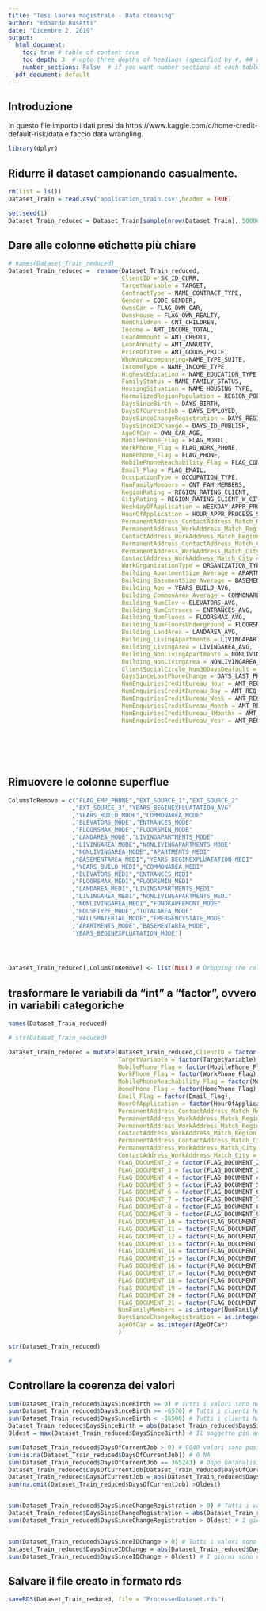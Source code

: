 ```yaml
---
title: "Tesi laurea magistrale - Data cleaning"
author: "Edoardo Busetti"
date: "Dicembre 2, 2019"
output:
  html_document:
    toc: true # table of content true
    toc_depth: 3  # upto three depths of headings (specified by #, ## and ###)
    number_sections: False  # if you want number sections at each table header
  pdf_document: default
---
```


## Introduzione
In questo file importo i dati presi da https://www.kaggle.com/c/home-credit-default-risk/data e faccio data wrangling.
```r
library(dplyr)
```



## Ridurre il dataset campionando casualmente.
```r
rm(list = ls())
Dataset_Train = read.csv("application_train.csv",header = TRUE)
```

```r
set.seed(1)
Dataset_Train_reduced = Dataset_Train[sample(nrow(Dataset_Train), 50000), ]
```


## Dare alle colonne etichette più chiare
```r
# names(Dataset_Train_reduced)
Dataset_Train_reduced =  rename(Dataset_Train_reduced,
                                ClientID = SK_ID_CURR,
                                TargetVariable = TARGET,
                                ContractType = NAME_CONTRACT_TYPE,
                                Gender = CODE_GENDER,
                                OwnsCar = FLAG_OWN_CAR,
                                OwnsHouse = FLAG_OWN_REALTY,
                                NumChildren = CNT_CHILDREN,
                                Income = AMT_INCOME_TOTAL,
                                LoanAmmount = AMT_CREDIT,
                                LoanAnnuity = AMT_ANNUITY,
                                PriceOfItem = AMT_GOODS_PRICE,
                                WhoWasAccompanying=NAME_TYPE_SUITE,
                                IncomeType = NAME_INCOME_TYPE,
                                HighestEducation = NAME_EDUCATION_TYPE,
                                FamilyStatus = NAME_FAMILY_STATUS,
                                HousingSituation = NAME_HOUSING_TYPE,
                                NormalizedRegionPopulation = REGION_POPULATION_RELATIVE,
                                DaysSinceBirth = DAYS_BIRTH,
                                DaysOfCurrentJob = DAYS_EMPLOYED,
                                DaysSinceChangeRegistration = DAYS_REGISTRATION,
                                DaysSinceIDChange = DAYS_ID_PUBLISH,
                                AgeOfCar = OWN_CAR_AGE,
                                MobilePhone_Flag = FLAG_MOBIL,
                                WorkPhone_Flag = FLAG_WORK_PHONE,
                                HomePhone_Flag = FLAG_PHONE,
                                MobilePhoneReachability_Flag = FLAG_CONT_MOBILE,
                                Email_Flag = FLAG_EMAIL,
                                OccupationType = OCCUPATION_TYPE,
                                NumFamilyMembers = CNT_FAM_MEMBERS,
                                RegionRating = REGION_RATING_CLIENT,
                                CityRating = REGION_RATING_CLIENT_W_CITY,
                                WeekdayOfApplication = WEEKDAY_APPR_PROCESS_START,
                                HourOfApplication = HOUR_APPR_PROCESS_START,
                                PermanentAddress_ContactAddress_Match_Region = REG_REGION_NOT_LIVE_REGION,
                                PermanentAddress_WorkAddress_Match_Region = REG_REGION_NOT_WORK_REGION,
                                ContactAddress_WorkAddress_Match_Region = LIVE_REGION_NOT_WORK_REGION,
                                PermanentAddress_ContactAddress_Match_City = REG_CITY_NOT_LIVE_CITY,
                                PermanentAddress_WorkAddress_Match_City = REG_CITY_NOT_WORK_CITY,
                                ContactAddress_WorkAddress_Match_City = LIVE_CITY_NOT_WORK_CITY,
                                WorkOrganizationType = ORGANIZATION_TYPE,
                                Building_ApartmentSize_Average = APARTMENTS_AVG,
                                Building_BasementSize_Average = BASEMENTAREA_AVG,
                                Building_Age = YEARS_BUILD_AVG,
                                Building_CommonArea_Average = COMMONAREA_AVG,
                                Building_NumElev = ELEVATORS_AVG,
                                Building_NumEntraces = ENTRANCES_AVG,
                                Building_NumFloors = FLOORSMAX_AVG,
                                Building_NumFloorsUnderground = FLOORSMIN_AVG,
                                Building_LandArea = LANDAREA_AVG,
                                Building_LivingApartments = LIVINGAPARTMENTS_AVG,
                                Building_LivingArea = LIVINGAREA_AVG,
                                Building_NonLivingApartments = NONLIVINGAPARTMENTS_AVG,
                                Building_NonLivingArea = NONLIVINGAREA_AVG,
                                ClientSocialCircle_Num30DaysDeafault = OBS_30_CNT_SOCIAL_CIRCLE,
                                DaysSinceLastPhoneChange = DAYS_LAST_PHONE_CHANGE,
                                NumEnquiriesCreditBureau_Hour = AMT_REQ_CREDIT_BUREAU_HOUR,
                                NumEnquiriesCreditBureau_Day = AMT_REQ_CREDIT_BUREAU_DAY,
                                NumEnquiriesCreditBureau_Week = AMT_REQ_CREDIT_BUREAU_WEEK,
                                NumEnquiriesCreditBureau_Month = AMT_REQ_CREDIT_BUREAU_MON,
                                NumEnquiriesCreditBureau_4Months = AMT_REQ_CREDIT_BUREAU_QRT,
                                NumEnquiriesCreditBureau_Year = AMT_REQ_CREDIT_BUREAU_YEAR)
                                
                                
                                
                                
                                


```
## Rimuovere le colonne superflue
```r
ColumsToRemove = c("FLAG_EMP_PHONE","EXT_SOURCE_1","EXT_SOURCE_2"
                  ,"EXT_SOURCE_3","YEARS_BEGINEXPLUATATION_AVG"
                  ,"YEARS_BUILD_MODE","COMMONAREA_MODE"                             
                  ,"ELEVATORS_MODE","ENTRANCES_MODE"                              
                  ,"FLOORSMAX_MODE","FLOORSMIN_MODE"                              
                  ,"LANDAREA_MODE","LIVINGAPARTMENTS_MODE"                       
                  ,"LIVINGAREA_MODE","NONLIVINGAPARTMENTS_MODE"                    
                  ,"NONLIVINGAREA_MODE","APARTMENTS_MEDI"                             
                  ,"BASEMENTAREA_MEDI","YEARS_BEGINEXPLUATATION_MEDI"                
                  ,"YEARS_BUILD_MEDI","COMMONAREA_MEDI"                             
                  ,"ELEVATORS_MEDI","ENTRANCES_MEDI"                              
                  ,"FLOORSMAX_MEDI","FLOORSMIN_MEDI"                              
                  ,"LANDAREA_MEDI","LIVINGAPARTMENTS_MEDI"                       
                  ,"LIVINGAREA_MEDI","NONLIVINGAPARTMENTS_MEDI"                    
                  ,"NONLIVINGAREA_MEDI","FONDKAPREMONT_MODE"                          
                  ,"HOUSETYPE_MODE","TOTALAREA_MODE"                              
                  ,"WALLSMATERIAL_MODE","EMERGENCYSTATE_MODE"
                  ,"APARTMENTS_MODE","BASEMENTAREA_MODE",
                  "YEARS_BEGINEXPLUATATION_MODE")




Dataset_Train_reduced[,ColumsToRemove] <- list(NULL) # Dropping the columns
```

## trasformare le variabili da "int" a "factor", ovvero in variabili categoriche


```r
names(Dataset_Train_reduced)

```



```r
# str(Dataset_Train_reduced)

Dataset_Train_reduced = mutate(Dataset_Train_reduced,ClientID = factor(ClientID),
                               TargetVariable = factor(TargetVariable),
                               MobilePhone_Flag = factor(MobilePhone_Flag),
                               WorkPhone_Flag = factor(WorkPhone_Flag),
                               MobilePhoneReachability_Flag = factor(MobilePhoneReachability_Flag),
                               HomePhone_Flag = factor(HomePhone_Flag),
                               Email_Flag = factor(Email_Flag),
                               HourOfApplication = factor(HourOfApplication, ordered = TRUE),
                               PermanentAddress_ContactAddress_Match_Region = factor(PermanentAddress_ContactAddress_Match_Region),
                               PermanentAddress_WorkAddress_Match_Region = factor(PermanentAddress_WorkAddress_Match_Region),
                               PermanentAddress_WorkAddress_Match_Region = factor(PermanentAddress_WorkAddress_Match_Region),
                               ContactAddress_WorkAddress_Match_Region = factor(ContactAddress_WorkAddress_Match_Region),
                               PermanentAddress_ContactAddress_Match_City = factor(PermanentAddress_ContactAddress_Match_City),
                               PermanentAddress_WorkAddress_Match_City = factor(PermanentAddress_WorkAddress_Match_City),
                               ContactAddress_WorkAddress_Match_City = factor(ContactAddress_WorkAddress_Match_City),
                               FLAG_DOCUMENT_2 = factor(FLAG_DOCUMENT_2),
                               FLAG_DOCUMENT_3 = factor(FLAG_DOCUMENT_3),
                               FLAG_DOCUMENT_4 = factor(FLAG_DOCUMENT_4),
                               FLAG_DOCUMENT_5 = factor(FLAG_DOCUMENT_5),
                               FLAG_DOCUMENT_6 = factor(FLAG_DOCUMENT_6),
                               FLAG_DOCUMENT_7 = factor(FLAG_DOCUMENT_7),
                               FLAG_DOCUMENT_8 = factor(FLAG_DOCUMENT_8),
                               FLAG_DOCUMENT_9 = factor(FLAG_DOCUMENT_9),
                               FLAG_DOCUMENT_10 = factor(FLAG_DOCUMENT_10),
                               FLAG_DOCUMENT_11 = factor(FLAG_DOCUMENT_11),
                               FLAG_DOCUMENT_12 = factor(FLAG_DOCUMENT_12),
                               FLAG_DOCUMENT_13 = factor(FLAG_DOCUMENT_13),
                               FLAG_DOCUMENT_14 = factor(FLAG_DOCUMENT_14),
                               FLAG_DOCUMENT_15 = factor(FLAG_DOCUMENT_15),
                               FLAG_DOCUMENT_16 = factor(FLAG_DOCUMENT_16),
                               FLAG_DOCUMENT_17 = factor(FLAG_DOCUMENT_17),
                               FLAG_DOCUMENT_18 = factor(FLAG_DOCUMENT_18),
                               FLAG_DOCUMENT_19 = factor(FLAG_DOCUMENT_19),
                               FLAG_DOCUMENT_20 = factor(FLAG_DOCUMENT_20),
                               FLAG_DOCUMENT_21 = factor(FLAG_DOCUMENT_21),
                               NumFamilyMembers = as.integer(NumFamilyMembers),
                               DaysSinceChangeRegistration = as.integer(DaysSinceChangeRegistration),
                               AgeOfCar = as.integer(AgeOfCar)
                               )

str(Dataset_Train_reduced)

# 


```




## Controllare la coerenza dei valori
```r
sum(Dataset_Train_reduced$DaysSinceBirth >= 0) # Tutti i valori sono negativi
sum(Dataset_Train_reduced$DaysSinceBirth >= -6570) # Tutti i clienti hanno almeno 18 anni (365*18 giorni)
sum(Dataset_Train_reduced$DaysSinceBirth < -36500) # Tutti i clienti hanno meno di 100 anni
Dataset_Train_reduced$DaysSinceBirth = abs(Dataset_Train_reduced$DaysSinceBirth) # Trasformo il valore dei giorni in postivo per facilitarne comprensione
Oldest = max(Dataset_Train_reduced$DaysSinceBirth) # Il soggetto più anziano ha 25196 giorni (circa 69 anni)

sum(Dataset_Train_reduced$DaysOfCurrentJob > 0) # 9040 valori sono positivi, questa è un'anomalia. Cerchiamo di capirne il perchè
sum(is.na(Dataset_Train_reduced$DaysOfCurrentJob)) # 0 NA
sum(Dataset_Train_reduced$DaysOfCurrentJob == 365243) # Dopo un'analisi dei valori, mi sono accorto che ai soggetti senza lavoro sono stati assegnati "DaysOfCurrentJob" = 365243. Cambio questo valore a NA per più facile comprensione
Dataset_Train_reduced$DaysOfCurrentJob[Dataset_Train_reduced$DaysOfCurrentJob == 365243] = NA
Dataset_Train_reduced$DaysOfCurrentJob = abs(Dataset_Train_reduced$DaysOfCurrentJob) # Trasformo il valore dei giorni in postivo per facilitarne comprensione
sum(na.omit(Dataset_Train_reduced$DaysOfCurrentJob) >Oldest)


sum(Dataset_Train_reduced$DaysSinceChangeRegistration > 0) # Tutti i valori sono negativi o nulli, come ci si aspetta
Dataset_Train_reduced$DaysSinceChangeRegistration = abs(Dataset_Train_reduced$DaysSinceChangeRegistration) # Trasformo il valore dei giorni in postivo per facilitarne comprensione
sum(Dataset_Train_reduced$DaysSinceChangeRegistration > Oldest) # I giorni sono coerenti con l'età del soggetto più anziano


sum(Dataset_Train_reduced$DaysSinceIDChange > 0) # Tutti i valori sono negativi o nulli, come ci si aspetta
Dataset_Train_reduced$DaysSinceIDChange = abs(Dataset_Train_reduced$DaysSinceIDChange) # Trasformo il valore dei giorni in postivo per facilitarne comprensione
sum(Dataset_Train_reduced$DaysSinceIDChange > Oldest) # I giorni sono coerenti con l'età del soggetto più anziano
```

## Salvare il file creato in formato rds
```r
saveRDS(Dataset_Train_reduced, file = "ProcessedDataset.rds")

```













